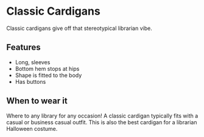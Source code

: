 # Classic Cardigans

Classic cardigans give off that stereotypical librarian vibe.

## Features

- Long, sleeves
- Bottom hem stops at hips
- Shape is fitted to the body
- Has buttons

## When to wear it

Where to any library for any occasion! A classic cardigan typically fits with a casual or business casual outfit. This is also the best cardigan for a librarian Halloween costume.
